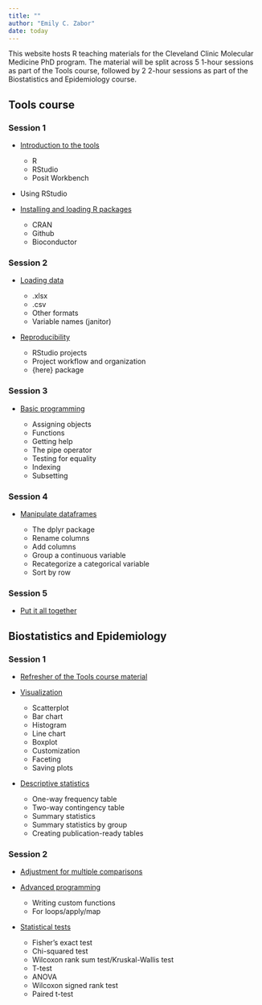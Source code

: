 ```yaml
---
title: ""
author: "Emily C. Zabor"
date: today
---
```


This website hosts R teaching materials for the Cleveland Clinic Molecular Medicine PhD program. The material will be split across 5 1-hour sessions as part of the Tools course, followed by 2 2-hour sessions as part of the Biostatistics and Epidemiology course. 

<!-- - [Why R is awesome](r-awesome.qmd) -->

## Tools course

### Session 1

- [Introduction to the tools](tools-introduction.qmd)

    - R
    - RStudio
    - Posit Workbench
    
- Using RStudio
    
- [Installing and loading R packages](tools-install-packages.qmd)

    - CRAN
    - Github
    - Bioconductor

### Session 2

- [Loading data](tools-loading-data.qmd)

    - .xlsx
    - .csv
    - Other formats
    - Variable names (janitor)
    
- [Reproducibility](tools-reproducibility.qmd)

    - RStudio projects
    - Project workflow and organization
    - {here} package

### Session 3

- [Basic programming](tools-basic-programming.qmd)

    - Assigning objects
    - Functions
    - Getting help
    - The pipe operator
    - Testing for equality
    - Indexing
    - Subsetting
    
### Session 4

- [Manipulate dataframes](tools-manipulate-dataframes.qmd)

    - The dplyr package
    - Rename columns
    - Add columns
    - Group a continuous variable
    - Recategorize a categorical variable
    - Sort by row

### Session 5

- [Put it all together](tools-review-practice.qmd)
    
## Biostatistics and Epidemiology

### Session 1

- [Refresher of the Tools course material](bio-epi-refresher.qmd)

- [Visualization](bio-epi-visualization.qmd) 

    - Scatterplot
    - Bar chart
    - Histogram
    - Line chart
    - Boxplot
    - Customization
    - Faceting
    - Saving plots
    
- [Descriptive statistics](bio-epi-descriptive-statistics.qmd)

    - One-way frequency table
    - Two-way contingency table
    - Summary statistics
    - Summary statistics by group
    - Creating publication-ready tables
    
### Session 2
    
- [Adjustment for multiple comparisons](bio-epi-multiple-testing.qmd)

- [Advanced programming](bio-epi-advanced.qmd)

    - Writing custom functions
    - For loops/apply/map

- [Statistical tests](bio-epi-statistical-tests.qmd)

    - Fisher's exact test
    - Chi-squared test
    - Wilcoxon rank sum test/Kruskal-Wallis test
    - T-test 
    - ANOVA
    - Wilcoxon signed rank test 
    - Paired t-test

